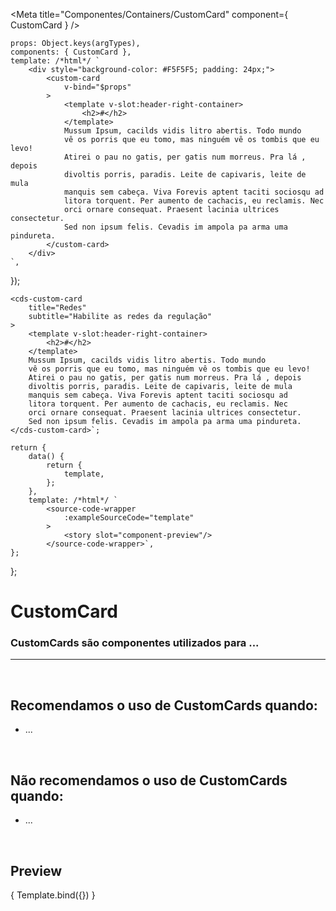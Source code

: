 
<Meta
	title="Componentes/Containers/CustomCard"
	component={ CustomCard }
/>

	props: Object.keys(argTypes),
	components: { CustomCard },
	template: /*html*/ `
		<div style="background-color: #F5F5F5; padding: 24px;">
			<custom-card
				v-bind="$props"
			>
				<template v-slot:header-right-container>
					<h2>#</h2>
				</template>
				Mussum Ipsum, cacilds vidis litro abertis. Todo mundo
				vê os porris que eu tomo, mas ninguém vê os tombis que eu levo!
				Atirei o pau no gatis, per gatis num morreus. Pra lá , depois
				divoltis porris, paradis. Leite de capivaris, leite de mula
				manquis sem cabeça. Viva Forevis aptent taciti sociosqu ad
				litora torquent. Per aumento de cachacis, eu reclamis. Nec
				orci ornare consequat. Praesent lacinia ultrices consectetur.
				Sed non ipsum felis. Cevadis im ampola pa arma uma pindureta.
			</custom-card>
		</div>
	`,
});

	<cds-custom-card
		title="Redes"
		subtitle="Habilite as redes da regulação"
	>
		<template v-slot:header-right-container>
			<h2>#</h2>
		</template>
		Mussum Ipsum, cacilds vidis litro abertis. Todo mundo
		vê os porris que eu tomo, mas ninguém vê os tombis que eu levo!
		Atirei o pau no gatis, per gatis num morreus. Pra lá , depois
		divoltis porris, paradis. Leite de capivaris, leite de mula
		manquis sem cabeça. Viva Forevis aptent taciti sociosqu ad
		litora torquent. Per aumento de cachacis, eu reclamis. Nec
		orci ornare consequat. Praesent lacinia ultrices consectetur.
		Sed non ipsum felis. Cevadis im ampola pa arma uma pindureta.
	</cds-custom-card>`;

	return {
		data() {
			return {
				template,
			};
		},
		template: /*html*/ `
			<source-code-wrapper
				:exampleSourceCode="template"
			>
				<story slot="component-preview"/>
			</source-code-wrapper>`,
	};
};

# CustomCard

### CustomCards são componentes utilizados para ...
---
<br />

## Recomendamos o uso de CustomCards quando:
- ...

<br />

## Não recomendamos o uso de CustomCards quando:
- ...

<br />

## Preview

<Canvas>
	<Story
		name="CustomCard"
		decorators={[docsDecorator]}
		args={{
			title: 'Redes',
			subtitle: 'Habilite as redes da regulação',
		}}
	>
		{ Template.bind({}) }
	</Story>
</Canvas>

<ArgsTable story="CustomCard" />
